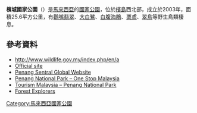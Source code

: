 {{Multiple issues|
{{Expand language|1=en|time=2021-04-08T23:30:57+00:00}}
{{Citation style|time=2021-04-08T23:30:57+00:00}}
}}
{{Infobox protected area
| name = 槟城国家公园
| alt_name = 
| iucn_category = II
| photo = Monkeybeach08.jpg
| photo_alt = 
| photo_caption = 猴子海滩
| photo_width = 
| map = Malaysia West
| map_alt = 
| map_caption = 
| map_width = 
| location = {{MAS}} {{Penang}}
| nearest_city = [[乔治市|乔治市]]
| coordinates = {{coord|5.448|N|100.1932|E|region:MY|format=dms|display=inline,title}}
| coords_ref = 
| area = {{convert|2563|ha|sqmi|1}}
| established = 2003
| visitation_num = 
| visitation_year = 
| governing_body = 
| url = 
}}

'''檳城國家公園'''（{{lang-ms|Taman Negara Pulau Pinang}}）是[[馬來西亞|馬來西亞]]的[[國家公園|國家公園]]，位於[[檳島|檳島]]西北部，成立於2003年，面積25.6平方公里，有[[鸛嘴翡翠|鸛嘴翡翠]]、[[大白鷺|大白鷺]]、[[白腹海鵰|白腹海鵰]]、[[栗鳶|栗鳶]]、[[翠鳥科|翠鳥]]等野生鳥類棲息。

==參考資料==
{{Portal|马来西亚}}
{{reflist}}
* http://www.wildlife.gov.my/index.php/en/a {{Wayback|url=http://www.wildlife.gov.my/index.php/en/a |date=20120609061414 }}
* [http://www.wildlife.gov.my/index.php/en/public/2016-05-10-02-34-43/peta Official site] {{Wayback|url=http://www.wildlife.gov.my/index.php/en/public/2016-05-10-02-34-43/peta |date=20211122234601 }}
* [http://penangsentral.com/attractions/penang_national_park.htm Penang Sentral Global Website] {{Wayback|url=http://penangsentral.com/attractions/penang_national_park.htm |date=20140813142613 }}
* [http://www.onestopmalaysia.com/travel/penang/penang-national-park.html Penang National Park – One Stop Malaysia] {{Wayback|url=http://www.onestopmalaysia.com/travel/penang/penang-national-park.html |date=20210416065845 }}
* [https://web.archive.org/web/20140522125103/http://www.tourism.gov.my/en/my/web-page/places/states-of-malaysia/penang/penang-national-park?page=%2F2 Tourism Malaysia – Penang National Park]
* [https://web.archive.org/web/20160303174337/http://www.forestexplorers.com/pnp.shtml Forest Explorers]

{{Malaysia-geo-stub}}
{{马来西亚国家公园}}
[[Category:馬來西亞國家公園|Category:馬來西亞國家公園]]